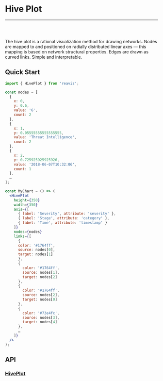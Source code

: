 
<Meta title="Docs|Chart Types/Hive Plot" />

# Hive Plot

---
<br />
<Story id="charts-hive-plot--mini" />
<br />

The hive plot is a rational visualization method for drawing networks. Nodes are mapped
to and positioned on radially distributed linear axes — this mapping is based on network
structural properties. Edges are drawn as curved links. Simple and interpretable.


## Quick Start

```jsx
import { HivePlot } from 'reaviz';

const nodes = [
  {
    x: 0,
    y: 0.6,
    value: '6',
    count: 2
  },
  {
    x: 1,
    y: 0.05555555555555555,
    value: 'Threat Intelligence',
    count: 2
  },
  {
    x: 2,
    y: 0.725925925925926,
    value: '2018-06-07T10:32:06',
    count: 1
  },
  …
];

const MyChart = () => (
  <HivePlot
    height={350}
    width={350}
    axis={[
      { label: 'Severity', attribute: 'severity' },
      { label: 'Stage', attribute: 'category' },
      { label: 'Time', attribute: 'timestamp' }
    ]}
    nodes={nodes}
    links={[
      {
      color: '#1764ff',
      source: nodes[0],
      target: nodes[1]
      },
      {
        color: '#1764ff',
        source: nodes[1],
        target: nodes[2]
      },
      {
        color: '#1764ff',
        source: nodes[2],
        target: nodes[0]
      },
      {
        color: '#73e4fc',
        source: nodes[3],
        target: nodes[4]
      },
      …
    ]}
  />
);
```

## API
### [HivePlot](https://github.com/jask-oss/reaviz/blob/master/src/HivePlot/HivePlot.tsx)
<Props of={HivePlot} />
